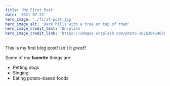 ```yaml
---
title: 'My First Post'
date: '2021-07-23'
hero_image: './first-post.jpg'
hero_image_alt: 'Dark hills with a tree on top of them'
hero_image_credit_text: 'Unsplash'
hero_image_credit_link: 'https://images.unsplash.com/photo-1626264146563-655be5b7d9c3?ixid=MnwxMjA3fDB8MHxwaG90by1wYWdlfHx8fGVufDB8fHx8&ixlib=rb-1.2.1&auto=format&fit=crop&w=1000&q=80'
---
```


This is my first blog post! Isn't it _great_?

Some of my **favorite** things are:

- Petting dogs
- Singing
- Eating potato-based foods

